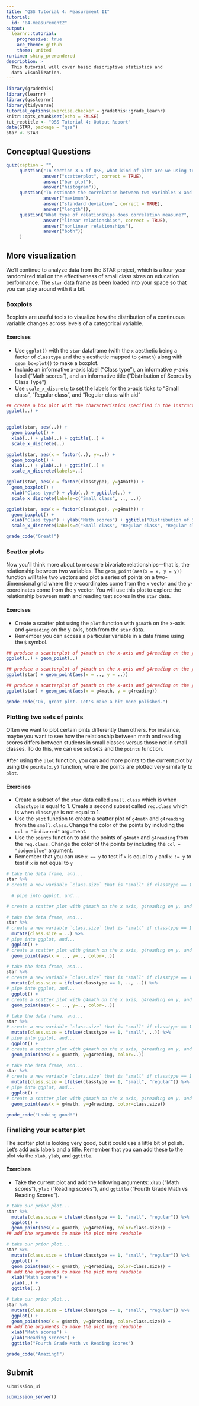 ```yaml
---
title: "QSS Tutorial 4: Measurement II"
tutorial:
  id: "04-measurement2"
output:
  learnr::tutorial:
    progressive: true
    ace_theme: github
    theme: united
runtime: shiny_prerendered
description: >
  This tutorial will cover basic descriptive statistics and
  data visualization.
---
```


```r
library(gradethis)
library(learnr)
library(qsslearnr)
library(tidyverse)
tutorial_options(exercise.checker = gradethis::grade_learnr)
knitr::opts_chunk$set(echo = FALSE)
tut_reptitle <- "QSS Tutorial 4: Output Report"
data(STAR, package = "qss")
star <- STAR
```

## Conceptual Questions


```r
quiz(caption = "",
     question("In section 3.6 of QSS, what kind of plot are we using to visualize ideological differences between Democrats and Republicans?",
              answer("scatterplot", correct = TRUE),
              answer("bar plot"),
              answer("histogram")),
     question("To estimate the correlation between two variables x and y, we need to know the mean of each as well as the:",
              answer("maximum"),
              answer("standard deviation", correct = TRUE),
              answer("length")),
     question("What type of relationships does correlation measure?",
              answer("linear relationships", correct = TRUE),
              answer("nonlinear relationships"),
              answer("both"))
     )
```



## More visualization


We'll continue to analyze data from the STAR project, which is a four-year randomized trial on the effectiveness of small class sizes on education performance. The `star` data frame as been loaded into your space so that you can play around with it a bit.

### Boxplots

Boxplots are useful tools to visualize how the distribution of a continuous variable changes across levels of a categorical variable. 



#### Exercises

- Use `ggplot()` with the `star` dataframe (with the `x` aesthetic being a factor of `classtype` and the `y` aesthetic mapped to `g4math`) along with `geom_boxplot()` to make a boxplot.
- Include an informative x-axis label ("Class type"), an informative y-axis label ("Math scores"), and an informative title ("Distribution of Scores by Class Type")
- Use `scale_x_discrete` to set the labels for the x-axis ticks to "Small class", "Regular class", and "Regular class with aid"


```r
## create a box plot with the characteristics specified in the instructions
ggplot(..) + 
  
```

```r
ggplot(star, aes(..)) +
  geom_boxplot() + 
  xlab(..) + ylab(..) + ggtitle(..) +
  scale_x_discrete(..)
```

```r
ggplot(star, aes(x = factor(..), y=..)) +
  geom_boxplot() + 
  xlab(..) + ylab(..) + ggtitle(..) +
  scale_x_discrete(labels=..)
```


```r
ggplot(star, aes(x = factor(classtype), y=g4math)) +
  geom_boxplot() + 
  xlab("Class type") + ylab(..) + ggtitle(..) +
  scale_x_discrete(labels=c("Small class", .., ..))
```


```r
ggplot(star, aes(x = factor(classtype), y=g4math)) +
  geom_boxplot() + 
  xlab("Class type") + ylab("Math scores") + ggtitle("Distribution of Scores by Class Type") +
  scale_x_discrete(labels=c("Small class", "Regular class", "Regular class with aid"))
```


```r
grade_code("Great!")
```


### Scatter plots

Now you'll think more about to measure bivariate relationships---that is, the relationship between two variables. The `geom_point(aes(x = x, y = y))` function will take two vectors and plot a series of points on a two-dimensional grid where the x-coordinates come from the `x` vector and the y-coordinates come from the `y` vector. You will use this plot to explore the relationship between math and reading test scores in the `star` data.

#### Exercises
- Create a scatter plot using the `plot` function with `g4math` on the x-axis and `g4reading` on the y-axis, both from the `star` data.
- Remember you can access a particular variable in a data frame using the `$` symbol.

```r
## produce a scatterplot of g4math on the x-axis and g4reading on the y-axis
ggplot(..) + geom_point(..)
```

```r
## produce a scatterplot of g4math on the x-axis and g4reading on the y-axis
ggplot(star) + geom_point(aes(x = .., y = ..))
```


```r
## produce a scatterplot of g4math on the x-axis and g4reading on the y-axis
ggplot(star) + geom_point(aes(x = g4math, y = g4reading))
```

```r
grade_code("Ok, great plot. Let's make a bit more polished.")
```


### Plotting two sets of points

Often we want to plot certain pints differently than others. For instance, maybe you want to see how the relationship between math and reading scores differs between students in small classes versus those not in small classes. To do this, we can use subsets and the `points` function.

After using the `plot` function, you can add more points to the current plot by using the `points(x,y)` function, where the points are plotted very similarly to `plot`.

#### Exercises

- Create a subset of the `star` data called `small.class` which is when `classtype` is equal to 1. Create a second subset called `reg.class` which is when `classtype` is not equal to 1.
- Use the `plot` function to create a scatter plot of `g4math` and `g4reading` from the `small.class`. Change the color of the points by including the `col = "indianred"` argument.
- Use the `points` function to add the points of `g4math` and `g4reading` from the `reg.class`. Change the color of the points by including the `col = "dodgerblue"` argument.
- Remember that you can use `x == y` to test if `x` is equal to `y` and `x != y` to test if `x` is not equal to `y`

```r
# take the data frame, and...
star %>% 
# create a new variable `class.size` that is "small" if classtype == 1 and "regular" if not, and...

  # pipe into ggplot, and...

# create a scatter plot with g4math on the x axis, g4reading on y, and class.size as color  


```

```r
# take the data frame, and...
star %>% 
# create a new variable `class.size` that is "small" if classtype == 1 and "regular" if not, and...
  mutate(class.size = ..) %>%
# pipe into ggplot, and...
  ggplot() + 
# create a scatter plot with g4math on the x axis, g4reading on y, and class.size as color  
  geom_point(aes(x = .., y=.., color=..))
```

```r
# take the data frame, and...
star %>% 
# create a new variable `class.size` that is "small" if classtype == 1 and "regular" if not, and...
  mutate(class.size = ifelse(classtype == 1, .., ..)) %>%
# pipe into ggplot, and...
  ggplot() + 
# create a scatter plot with g4math on the x axis, g4reading on y, and class.size as color  
  geom_point(aes(x = .., y=.., color=..))
```


```r
# take the data frame, and...
star %>% 
# create a new variable `class.size` that is "small" if classtype == 1 and "regular" if not, and...
  mutate(class.size = ifelse(classtype == 1, "small", ..)) %>%
# pipe into ggplot, and...
  ggplot() + 
# create a scatter plot with g4math on the x axis, g4reading on y, and class.size as color  
  geom_point(aes(x = g4math, y=g4reading, color=..))
```


```r
# take the data frame, and...
star %>% 
# create a new variable `class.size` that is "small" if classtype == 1 and "regular" if not, and...
  mutate(class.size = ifelse(classtype == 1, "small", "regular")) %>%
# pipe into ggplot, and...
  ggplot() + 
# create a scatter plot with g4math on the x axis, g4reading on y, and class.size as color  
  geom_point(aes(x = g4math, y=g4reading, color=class.size))
```


```r
grade_code("Looking good!")
```

### Finalizing your scatter plot

The scatter plot is looking very good, but it could use a little bit of polish. Let's add axis labels and a title. Remember that you can add these to the plot via the `xlab`, `ylab`, and `ggtitle`.

#### Exercises
- Take the current plot and add the following arguments: `xlab` ("Math scores"), `ylab` ("Reading scores"), and `ggtitle` ("Fourth Grade Math vs Reading Scores").

```r
# take our prior plot...
star %>% 
  mutate(class.size = ifelse(classtype == 1, "small", "regular")) %>%
  ggplot() + 
  geom_point(aes(x = g4math, y=g4reading, color=class.size)) +
## add the arguments to make the plot more readable
```

```r
# take our prior plot...
star %>% 
  mutate(class.size = ifelse(classtype == 1, "small", "regular")) %>%
  ggplot() + 
  geom_point(aes(x = g4math, y=g4reading, color=class.size)) +
## add the arguments to make the plot more readable
  xlab("Math scores") +
  ylab(..) +
  ggtitle(..)
```


```r
# take our prior plot...
star %>% 
  mutate(class.size = ifelse(classtype == 1, "small", "regular")) %>%
  ggplot() + 
  geom_point(aes(x = g4math, y=g4reading, color=class.size)) +
## add the arguments to make the plot more readable
  xlab("Math scores") +
  ylab("Reading scores") +
  ggtitle("Fourth Grade Math vs Reading Scores")
```

```r
grade_code("Amazing!")
```


## Submit

```r
submission_ui
```

```r
submission_server()
```
